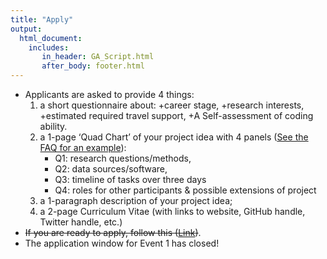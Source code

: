 ```yaml
---
title: "Apply"
output: 
  html_document:
    includes:
       in_header: GA_Script.html
       after_body: footer.html
---
```


* Applicants are asked to provide 4 things:
  1. a short questionnaire about:
      +career stage, 
      +research interests, 
      +estimated required travel support,
      +A Self-assessment of coding ability. 
  2. a 1-page  ‘Quad Chart’ of your project idea with 4 panels ([See the FAQ for an example](https://copecomet.github.io/CoPe-COMET-FAQ.html)): 
      + Q1: research questions/methods, 
      + Q2: data sources/software, 
      + Q3: timeline of tasks over three days
      + Q4: roles for other participants & possible extensions of project
  3. a 1-paragraph description of your project idea; 
  4. a 2-page Curriculum Vitae (with links to website, GitHub handle, Twitter handle, etc.)

* ~~If you are ready to apply, follow this ([Link](https://forms.gle/yt9tepgRMtmrjAC29))~~.
* The application window for Event 1 has closed!
